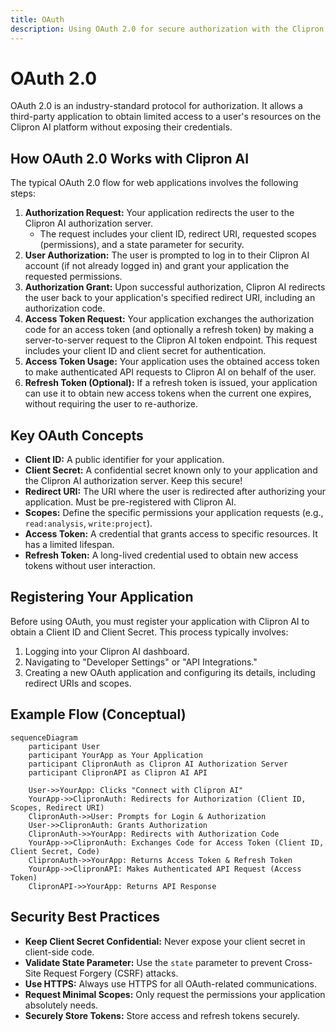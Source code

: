 ```yaml
---
title: OAuth
description: Using OAuth 2.0 for secure authorization with the Clipron AI API.
---
```


# OAuth 2.0

OAuth 2.0 is an industry-standard protocol for authorization. It allows a third-party application to obtain limited access to a user's resources on the Clipron AI platform without exposing their credentials.

## How OAuth 2.0 Works with Clipron AI

The typical OAuth 2.0 flow for web applications involves the following steps:

1.  **Authorization Request:** Your application redirects the user to the Clipron AI authorization server.
    *   The request includes your client ID, redirect URI, requested scopes (permissions), and a state parameter for security.
2.  **User Authorization:** The user is prompted to log in to their Clipron AI account (if not already logged in) and grant your application the requested permissions.
3.  **Authorization Grant:** Upon successful authorization, Clipron AI redirects the user back to your application's specified redirect URI, including an authorization code.
4.  **Access Token Request:** Your application exchanges the authorization code for an access token (and optionally a refresh token) by making a server-to-server request to the Clipron AI token endpoint. This request includes your client ID and client secret for authentication.
5.  **Access Token Usage:** Your application uses the obtained access token to make authenticated API requests to Clipron AI on behalf of the user.
6.  **Refresh Token (Optional):** If a refresh token is issued, your application can use it to obtain new access tokens when the current one expires, without requiring the user to re-authorize.

## Key OAuth Concepts

*   **Client ID:** A public identifier for your application.
*   **Client Secret:** A confidential secret known only to your application and the Clipron AI authorization server. Keep this secure!
*   **Redirect URI:** The URI where the user is redirected after authorizing your application. Must be pre-registered with Clipron AI.
*   **Scopes:** Define the specific permissions your application requests (e.g., `read:analysis`, `write:project`).
*   **Access Token:** A credential that grants access to specific resources. It has a limited lifespan.
*   **Refresh Token:** A long-lived credential used to obtain new access tokens without user interaction.

## Registering Your Application

Before using OAuth, you must register your application with Clipron AI to obtain a Client ID and Client Secret. This process typically involves:

1.  Logging into your Clipron AI dashboard.
2.  Navigating to "Developer Settings" or "API Integrations."
3.  Creating a new OAuth application and configuring its details, including redirect URIs and scopes.

## Example Flow (Conceptual)

```mermaid
sequenceDiagram
    participant User
    participant YourApp as Your Application
    participant ClipronAuth as Clipron AI Authorization Server
    participant ClipronAPI as Clipron AI API

    User->>YourApp: Clicks "Connect with Clipron AI"
    YourApp->>ClipronAuth: Redirects for Authorization (Client ID, Scopes, Redirect URI)
    ClipronAuth->>User: Prompts for Login & Authorization
    User->>ClipronAuth: Grants Authorization
    ClipronAuth->>YourApp: Redirects with Authorization Code
    YourApp->>ClipronAuth: Exchanges Code for Access Token (Client ID, Client Secret, Code)
    ClipronAuth->>YourApp: Returns Access Token & Refresh Token
    YourApp->>ClipronAPI: Makes Authenticated API Request (Access Token)
    ClipronAPI->>YourApp: Returns API Response
```

## Security Best Practices

*   **Keep Client Secret Confidential:** Never expose your client secret in client-side code.
*   **Validate State Parameter:** Use the `state` parameter to prevent Cross-Site Request Forgery (CSRF) attacks.
*   **Use HTTPS:** Always use HTTPS for all OAuth-related communications.
*   **Request Minimal Scopes:** Only request the permissions your application absolutely needs.
*   **Securely Store Tokens:** Store access and refresh tokens securely.
